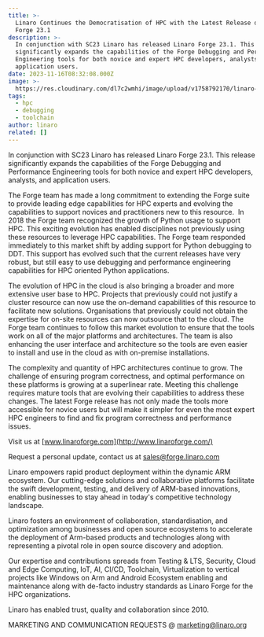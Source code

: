 ```yaml
---
title: >-
  Linaro Continues the Democratisation of HPC with the Latest Release of Linaro
  Forge 23.1 
description: >-
  In conjunction with SC23 Linaro has released Linaro Forge 23.1. This release
  significantly expands the capabilities of the Forge Debugging and Performance
  Engineering tools for both novice and expert HPC developers, analysts, and
  application users. 
date: 2023-11-16T08:32:08.000Z
image: >-
  https://res.cloudinary.com/dl7c2wmhi/image/upload/v1758792170/linaro-website/images/news/Banner_Core_Technologies
tags:
  - hpc
  - debugging
  - toolchain
author: linaro
related: []
---
```


In conjunction with SC23 Linaro has released Linaro Forge 23.1. This release significantly expands the capabilities of the Forge Debugging and Performance Engineering tools for both novice and expert HPC developers, analysts, and application users.

The Forge team has made a long commitment to extending the Forge suite to provide leading edge capabilities for HPC experts and evolving the capabilities to support novices and practitioners new to this resource.  In 2018 the Forge team recognized the growth of Python usage to support HPC. This exciting evolution has enabled disciplines not previously using these resources to leverage HPC capabilities. The Forge team responded immediately to this market shift by adding support for Python debugging to DDT. This support has evolved such that the current releases have very robust, but still easy to use debugging and performance engineering capabilities for HPC oriented Python applications.

The evolution of HPC in the cloud is also bringing a broader and more extensive user base to HPC. Projects that previously could not justify a cluster resource can now use the on-demand capabilities of this resource to facilitate new solutions. Organisations that previously could not obtain the expertise for on-site resources can now outsource that to the cloud. The Forge team continues to follow this market evolution to ensure that the tools work on all of the major platforms and architectures. The team is also enhancing the user interface and architecture so the tools are even easier to install and use in the cloud as with on-premise installations.

The complexity and quantity of HPC architectures continue to grow. The challenge of ensuring program correctness, and optimal performance on these platforms is growing at a superlinear rate. Meeting this challenge requires mature tools that are evolving their capabilities to address these changes. The latest Forge release has not only made the tools more accessible for novice users but will make it simpler for even the most expert HPC engineers to find and fix program correctness and performance issues.

Visit us at [www.linaroforge.com](http://www.linaroforge.com/)

Request a personal update, contact us at [sales@forge.linaro.com](mailto:sales@forge.linaro.com)

Linaro empowers rapid product deployment within the dynamic ARM ecosystem. Our cutting-edge solutions and collaborative platforms facilitate the swift development, testing, and delivery of ARM-based innovations, enabling businesses to stay ahead in today's competitive technology landscape.

Linaro fosters an environment of collaboration, standardisation, and optimization among businesses and open source ecosystems to accelerate the deployment of Arm-based products and technologies along with representing a pivotal role in open source discovery and adoption.

Our expertise and contributions spreads from Testing & LTS, Security, Cloud and Edge Computing, IoT, AI, CI/CD, Toolchain, Virtualization to vertical projects like Windows on Arm and Android Ecosystem enabling and maintenance along with de-facto industry standards as Linaro Forge for the HPC organizations.

Linaro has enabled trust, quality and collaboration since 2010.

MARKETING AND COMMUNICATION REQUESTS @ [marketing@linaro.org](mailto:marketing@linaro.org)
